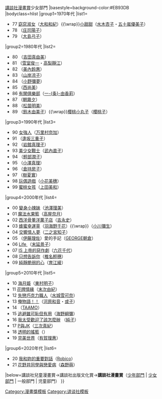 {{Navbox
|name=講談社漫畫賞少女部門
|title={{#if:{{{1|}}}|{{{1|}}}|}}[[講談社漫畫賞]]少女部門
|basestyle=background-color:#EB93DB
|bodyclass=hlist
|group1=1970年代
|list1=
* 77 [[窈窕淑女 (漫畫)|窈窕淑女]]（[[大和和紀]]）{{\wrap}}[[小甜甜]]（[[名木田惠子|水木杏子]]・[[五十嵐優美子]]）
* 78 {{tsl|ja|生徒諸君!|俏女郎娜琪}}（[[庄司陽子]]）
* 79 {{tsl|ja|綿の国星|綿之國星}}（[[大島弓子]]）
|group2=1980年代
|list2=
* 80 {{tsl|ja|れもん白書|檸檬白皮書}}（[[吉田真由美]]）
* 81 {{tsl|ja|おはよう!スパンク|早安!史胖}}（[[雪室俊一]]・[[高梨靜江]]）
* 82 {{tsl|ja|妖鬼妃伝|妖鬼妃傳}}（[[美內鈴惠]]）
* 83 {{tsl|ja|日出処の天子|日出處天子}}（[[山岸凉子]]）
* 84 {{tsl|ja|Lady Love|一代舞伶}}（[[小野彌夢]]）
* 85 {{tsl|ja|まひろ体験|真弓體驗}}（[[西尚美]]）
* 86 [[有閑俱樂部]]（[[一条由香莉|一-{条}-由香莉]]）
* 87 {{tsl|ja|なな色マジック|七彩少女心}}（[[朝霧夕]]）
* 88 {{tsl|ja|純情クレイジーフルーツ|純情瘋狂水果}}（[[松苗明美]]）
* 89 {{tsl|ja|白鳥麗子でございます!|白鳥麗子！}}（[[鈴木由美子]]）{{\wrap}}[[櫻桃小丸子]]（[[櫻桃子]]）
|group3=1990年代
|list3=
* 90 [[女強人 (漫畫)|女強人]]（[[万里村奈加]]）
* 91 {{tsl|ja|永遠の野原}}（[[逢坂三重子]]）
* 92 {{tsl|ja|うちのママが言うことには|結婚進行曲 (漫畫)|結婚進行曲}}（[[岩館真理子]]）
* 93 [[美少女戰士]]（[[武內直子]]）
* 94 {{tsl|ja|君の手がささやいている|心言手語}}（[[輕部潤子]]）
* 95 {{tsl|ja|世界でいちばん優しい音楽|單親樂章}}（[[小澤真理]]）
* 96 {{tsl|ja|天然コケッコー|天然子結構}}（[[倉持房子]]）
* 97 {{tsl|ja|八雲立つ|出雲傳奇}}（[[樹夏實]]）
* 98 [[玩偶遊戲]]（[[小花美穗]]）
* 99 [[蜜桃女孩]]（[[上田美和]]）
|group4=2000年代
|list4=
* 00 [[變身小辣妹]]（[[池澤理美]]）
* 01 [[魔法水果籃]]（[[高屋奈月]]）
* 02 [[西洋骨董洋菓子店]]（[[吉永史]]）
* 03 [[蜂蜜幸運草]]（[[羽海野千花]]）{{\wrap}}{{tsl|ja|きみはペット|寵物愛人}}（[[小川彌生]]）
* 04 [[交響情人夢]]（[[二之宮知子]]）
* 05 {{tsl|ja|おいピータン!!我的加味人生}}（[[伊藤理佐]]）愛的手記（[[GEORGE朝倉]]）
* 06 [[Life (漫畫)|Life ]]（[[末延景子]]）
* 07 [[IS 上帝的惡作劇]]（[[六花千代]]）
* 08 [[只想告訴你]]（[[椎名輕穗]]）
* 09 [[純靜脆弱的心]]（[[育江綾]]）
|group5=2010年代
|list5=
* 10 [[海月姫]]（[[東村明子]]）
* 11 [[花牌情緣]]（[[末次由紀]]）
* 12 [[失戀巧克力職人]]（[[水城雪可奈]]）
* 13 [[俺物語！！]]（[[河原和音]]・[[或子 (漫畫家)|或子]]）
* 14 {{tsl|ja|たいようのいえ|太陽之家}}（[[TAAMO]]）
* 15 [[逃避雖可恥但有用]]（[[海野綱彌]]）
* 16 [[我太受歡迎了該怎麼辦]] （[[純子]]）
* 17 [[P與JK]]（[[三次真紀]]）
* 18 [[透明的搖籃]]（{{tsl|ja|沖田×華}}）
* 19 [[完美世界 (漫畫)|完美世界]]（[[有賀理惠]]）
|group6=2020年代
|list6=
* 20 [[我和妳的重要對話]]（[[Robico]]）
* 21 [[花野井同學與戀愛病]]（[[森野萌]]）
|below=講談社兒童漫畫賞→講談社出版文化賞→'''講談社漫畫賞'''（[[Template:講談社漫畫賞少年部門|少年部門]] &#124; [[Template:講談社漫畫賞少女部門|少女部門]] &#124; 一般部門 &#124; 児童部門）
}}<noinclude>
[[Category:漫畫獎模板]]
[[Category:讲谈社模板]]
</noinclude>